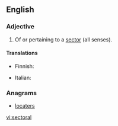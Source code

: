 ==English==

===Adjective===
{{en-adj}}

# Of or pertaining to a [[sector]] (all senses).

====Translations====
{{trans-top|pertaining to a sector}}
* Finnish: {{t-|fi|aloittainen}}
{{trans-mid}}
* Italian: {{t+|it|settoriale}}
{{trans-bottom}}

===Anagrams===
* [[locaters#English|locaters]]

[[vi:sectoral]]